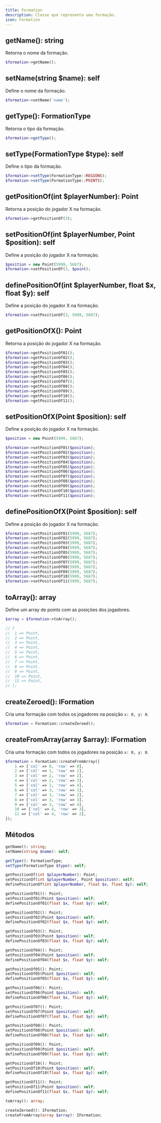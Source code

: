 ```yaml
---
title: Formation
description: Classe que representa uma formação.
icon: Formation 
---
```


## getName(): string
Retorna o nome da formação.
```php
$formation->getName();
```

## setName(string $name): self
Define o nome da formação.
```php
$formation->setName('name');
```

## getType(): FormationType
Retorna o tipo da formação.
```php
$formation->getType();
```

## setType(FormationType $type): self
Define o tipo da formação.
```php
$formation->setType(FormationType::REGIONS);
$formation->setType(FormationType::POINTS);
```

## getPositionOf(int $playerNumber): Point
Retorna a posição do jogador X na formação.
```php
$formation->getPositionOf(3);
```

## setPositionOf(int $playerNumber, Point $position): self
Define a posição do jogador X na formação.
```php
$position = new Point(5999, 5687);
$formation->setPositionOf(3, $point);
```

## definePositionOf(int $playerNumber, float $x, float $y): self
Define a posição do jogador X na formação.
```php
$formation->setPositionOf(3, 5999, 5687);
```

## getPositionOfX(): Point
Retorna a posição do jogador X na formação.
```php
$formation->getPositionOf01();
$formation->getPositionOf02();
$formation->getPositionOf03();
$formation->getPositionOf04();
$formation->getPositionOf05();
$formation->getPositionOf06();
$formation->getPositionOf07();
$formation->getPositionOf08();
$formation->getPositionOf09();
$formation->getPositionOf10();
$formation->getPositionOf11();
```

## setPositionOfX(Point $position): self
Define a posição do jogador X na formação.
```php
$position = new Point(5999, 5687);

$formation->setPositionOf01($position);
$formation->setPositionOf02($position);
$formation->setPositionOf03($position);
$formation->setPositionOf04($position);
$formation->setPositionOf05($position);
$formation->setPositionOf06($position);
$formation->setPositionOf07($position);
$formation->setPositionOf08($position);
$formation->setPositionOf09($position);
$formation->setPositionOf10($position);
$formation->setPositionOf11($position);
```

## definePositionOfX(Point $position): self
Define a posição do jogador X na formação.
```php
$formation->setPositionOf01(5999, 5687);
$formation->setPositionOf02(5999, 5687);
$formation->setPositionOf03(5999, 5687);
$formation->setPositionOf04(5999, 5687);
$formation->setPositionOf05(5999, 5687);
$formation->setPositionOf06(5999, 5687);
$formation->setPositionOf07(5999, 5687);
$formation->setPositionOf08(5999, 5687);
$formation->setPositionOf09(5999, 5687);
$formation->setPositionOf10(5999, 5687);
$formation->setPositionOf11(5999, 5687);
```

## toArray(): array
Define um array de points com as posições dos jogadores.
```php
$array = $formation->toArray();

// [
// 	1 => Point,
// 	2 => Point,
// 	3 => Point,
// 	4 => Point,
// 	5 => Point,
// 	6 => Point,
// 	7 => Point,
// 	8 => Point,
// 	9 => Point,
// 	10 => Point,
// 	11 => Point,
// ];
```

## createZeroed(): IFormation
Cria uma formação com todos os jogadores na posição `x: 0, y: 0`.
```php
$formation = Formation::createZeroed();
```

## createFromArray(array $array): IFormation
Cria uma formação com todos os jogadores na posição `x: 0, y: 0`.
```php
$formation = Formation::createFromArray([
	1 => ['col' => 0, 'row' => 0],
    2 => ['col' => 1, 'row' => 1],
    3 => ['col' => 2, 'row' => 2],
    4 => ['col' => 2, 'row' => 3],
    5 => ['col' => 1, 'row' => 4],
    6 => ['col' => 3, 'row' => 1],
    7 => ['col' => 3, 'row' => 2],
    8 => ['col' => 3, 'row' => 3],
    9 => ['col' => 3, 'row' => 4],
    10 => ['col' => 4, 'row' => 3],
    11 => ['col' => 4, 'row' => 2],
]);
```

## Métodos
```php
getName(): string;
setName(string $name): self;

getType(): FormationType;
setType(FormationType $type): self;

getPositionOf(int $playerNumber): Point;
setPositionOf(int $playerNumber, Point $position): self;
definePositionOf(int $playerNumber, float $x, float $y): self;

getPositionOf01(): Point;
setPositionOf01(Point $position): self;
definePositionOf01(float $x, float $y): self;

getPositionOf02(): Point;
setPositionOf02(Point $position): self;
definePositionOf02(float $x, float $y): self;

getPositionOf03(): Point;
setPositionOf03(Point $position): self;
definePositionOf03(float $x, float $y): self;

getPositionOf04(): Point;
setPositionOf04(Point $position): self;
definePositionOf04(float $x, float $y): self;

getPositionOf05(): Point;
setPositionOf05(Point $position): self;
definePositionOf05(float $x, float $y): self;

getPositionOf06(): Point;
setPositionOf06(Point $position): self;
definePositionOf06(float $x, float $y): self;

getPositionOf07(): Point;
setPositionOf07(Point $position): self;
definePositionOf07(float $x, float $y): self;

getPositionOf08(): Point;
setPositionOf08(Point $position): self;
definePositionOf08(float $x, float $y): self;

getPositionOf09(): Point;
setPositionOf09(Point $position): self;
definePositionOf09(float $x, float $y): self;

getPositionOf10(): Point;
setPositionOf10(Point $position): self;
definePositionOf10(float $x, float $y): self;

getPositionOf11(): Point;
setPositionOf11(Point $position): self;
definePositionOf11(float $x, float $y): self;

toArray(): array;

createZeroed(): IFormation;
createFromArray(array $array): IFormation;
```
